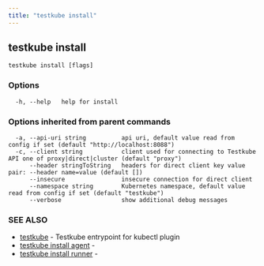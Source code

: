 ```yaml
---
title: "testkube install"
---
```

<head>
  <meta name="docsearch:indexPrefix" content="reference-doc" />
</head>

## testkube install



```
testkube install [flags]
```

### Options

```
  -h, --help   help for install
```

### Options inherited from parent commands

```
  -a, --api-uri string          api uri, default value read from config if set (default "http://localhost:8088")
  -c, --client string           client used for connecting to Testkube API one of proxy|direct|cluster (default "proxy")
      --header stringToString   headers for direct client key value pair: --header name=value (default [])
      --insecure                insecure connection for direct client
      --namespace string        Kubernetes namespace, default value read from config if set (default "testkube")
      --verbose                 show additional debug messages
```

### SEE ALSO

* [testkube](testkube.mdx)	 - Testkube entrypoint for kubectl plugin
* [testkube install agent](testkube-install-agent.mdx)	 -
* [testkube install runner](testkube-install-runner.mdx)	 -

